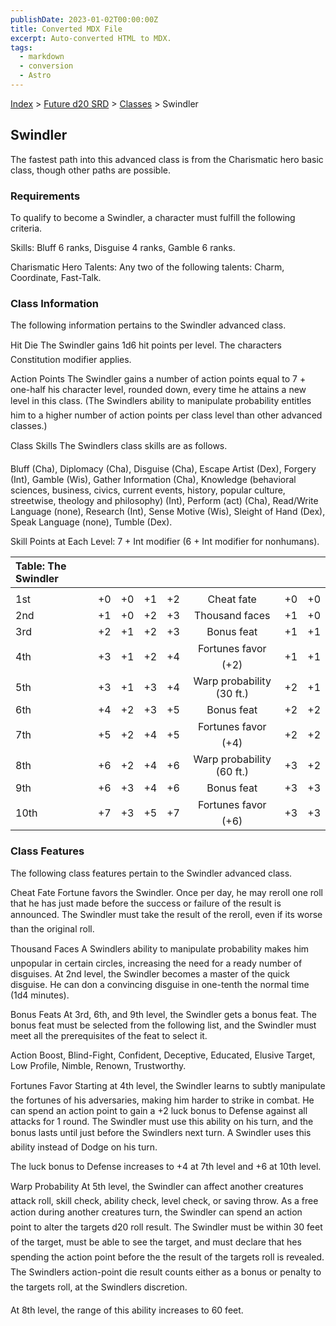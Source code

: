 ```yaml
---
publishDate: 2023-01-02T00:00:00Z
title: Converted MDX File
excerpt: Auto-converted HTML to MDX.
tags:
  - markdown
  - conversion
  - Astro
---
```


[Index](-index) > [Future d20 SRD](future-d20-srd-index) > [Classes](future-d20-srd-classes-index) > Swindler

## Swindler

The fastest path into this advanced class is from the Charismatic hero basic class, though other paths are possible.

### Requirements

To qualify to become a Swindler, a character must fulfill the following criteria.

Skills: Bluff 6 ranks, Disguise 4 ranks, Gamble 6 ranks.

Charismatic Hero Talents: Any two of the following talents: Charm, Coordinate, Fast-Talk.

### Class Information

The following information pertains to the Swindler advanced class.

Hit Die
The Swindler gains 1d6 hit points per level. The characters Constitution modifier applies.

Action Points
The Swindler gains a number of action points equal to 7 + one-half his character level, rounded down, every time he
attains a new level in this class. (The Swindlers ability to manipulate probability entitles him to a higher number of action points per class level than other advanced classes.)

Class Skills
The Swindlers class skills are as follows.

Bluff (Cha), Diplomacy (Cha), Disguise (Cha), Escape Artist (Dex), Forgery (Int), Gamble (Wis), Gather Information (Cha), Knowledge (behavioral sciences, business, civics, current events, history, popular culture, streetwise, theology and philosophy) (Int), Perform (act) (Cha), Read/Write Language (none), Research (Int), Sense Motive (Wis), Sleight of Hand (Dex), Speak Language (none), Tumble (Dex).

Skill Points at Each Level: 7 + Int modifier (6 + Int modifier for nonhumans).

| Table: The Swindler |     |     |     |     |                           |     |     |
| :------------------ | :-: | :-: | :-: | :-: | :-----------------------: | :-: | --: |
|                     |     |     |     |     |                           |     |     |
| 1st                 | +0  | +0  | +1  | +2  |        Cheat fate         | +0  |  +0 |
| 2nd                 | +1  | +0  | +2  | +3  |      Thousand faces       | +1  |  +0 |
| 3rd                 | +2  | +1  | +2  | +3  |        Bonus feat         | +1  |  +1 |
| 4th                 | +3  | +1  | +2  | +4  |    Fortunes favor (+2)    | +1  |  +1 |
| 5th                 | +3  | +1  | +3  | +4  | Warp probability (30 ft.) | +2  |  +1 |
| 6th                 | +4  | +2  | +3  | +5  |        Bonus feat         | +2  |  +2 |
| 7th                 | +5  | +2  | +4  | +5  |    Fortunes favor (+4)    | +2  |  +2 |
| 8th                 | +6  | +2  | +4  | +6  | Warp probability (60 ft.) | +3  |  +2 |
| 9th                 | +6  | +3  | +4  | +6  |        Bonus feat         | +3  |  +3 |
| 10th                | +7  | +3  | +5  | +7  |    Fortunes favor (+6)    | +3  |  +3 |

### Class Features

The following class features pertain to the Swindler advanced class.

Cheat Fate
Fortune favors the Swindler. Once per day, he may reroll one roll that he has just made before the success or failure of the result is announced. The Swindler must take the result of the reroll, even if its worse than the original roll.

Thousand Faces
A Swindlers ability to manipulate probability makes him unpopular in certain circles, increasing the need for a ready number of disguises. At 2nd level, the Swindler becomes a master of the quick disguise. He can don a convincing disguise in one-tenth the normal time (1d4 minutes).

Bonus Feats
At 3rd, 6th, and 9th level, the Swindler gets a bonus feat. The bonus feat must be selected from the following list, and the Swindler must meet all the prerequisites of the feat to select it.

Action Boost, Blind-Fight, Confident, Deceptive, Educated, Elusive Target, Low Profile, Nimble, Renown, Trustworthy.

Fortunes Favor
Starting at 4th level, the Swindler learns to subtly manipulate the fortunes of his adversaries, making him harder to strike in combat. He can spend an action point to gain a +2 luck bonus to Defense against all attacks for 1 round. The Swindler must use this ability on his turn, and the bonus lasts until just before the Swindlers next turn. A Swindler
uses this ability instead of Dodge on his turn.

The luck bonus to Defense increases to +4 at 7th level and +6 at 10th level.

Warp Probability
At 5th level, the Swindler can affect another creatures attack roll, skill check, ability check, level check, or saving throw. As a free action during another creatures turn, the Swindler can spend an action point to alter the targets d20 roll result. The Swindler must be within 30 feet of the target, must be able to see the target, and must declare that hes spending the action point before the the result of the targets roll is revealed. The Swindlers action-point die result counts either as a bonus or penalty to the targets roll, at the Swindlers discretion.

At 8th level, the range of this ability increases to 60 feet.
